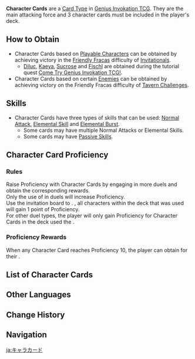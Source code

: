 {{CustomTabs
|tab1=Overview
|tab2=Gallery
}}
{{Terminology Infobox
|image = Icon Character Card.png
|type  = Card Types
|type2 = Genius Invokation TCG Subsystems
}}
{{About|cards in Genius Invokation TCG|official images used to introduce a new playable character|Character Introduction/Gallery#Character Cards}}
'''Character Cards''' are a [[Card Type]] in [[Genius Invokation TCG]]. They are the main attacking force and 3 character cards must be included in the player's deck.

==How to Obtain==
* Character Cards based on [[Playable Characters]] can be obtained by achieving victory in the [[Genius Invokation TCG/Stage#Friendly Fracas 2|Friendly Fracas]] difficulty of [[Genius Invokation TCG/Invitational|Invitationals]].
** [[Diluc (Character Card)|Diluc]], [[Kaeya (Character Card)|Kaeya]], [[Sucrose (Character Card)|Sucrose]] and [[Fischl (Character Card)|Fischl]] are obtained during the tutorial quest [[Come Try Genius Invokation TCG!]].
* Character Cards based on certain [[Enemies]] can be obtained by achieving victory on the Friendly Fracas difficulty of [[Genius Invokation TCG/Stage#Friendly Fracas|Tavern Challenges]].

==Skills==
* Character Cards have three types of skills that can be used: [[Character Card Normal Attack|Normal Attack]], [[Character Card Elemental Skill|Elemental Skill]] and [[Character Card Elemental Burst|Elemental Burst]].
** Some cards may have multiple Normal Attacks or Elemental Skills.
** Some cards may have [[Character Card Passive Skill|Passive Skill]]s.

==Character Card Proficiency==
===Rules===
Raise Proficiency with Character Cards by engaging in more duels and obtain the corresponding rewards.<br/>
Only the use of {{Color|help|player-created decks}} in duels will increase Proficiency.<br/>
Use the invitation board to {{Color|help|invite characters and participate in Co-Op Mode duels}}. {{Color|help|After each victory in such duels}}, all characters within the deck that was used will gain 1 point of Proficiency.<br/>
For other duel types, the player will only gain Proficiency for Character Cards in the deck used the {{Color|help|first time victory is achieved}}.<br/>

===Proficiency Rewards===
When any Character Card reaches Proficiency 10, the player can obtain {{Color|help|Dynamic Skins}} for their {{Color|help|Talent Card}}.

==List of Character Cards==
{{Genius Invokation TCG Cards by Category Table
|Genius Invokation TCG Character Cards
|not1=Unobtainable Cards
|nogroup=1
|nocost=1
|notype=1
|yeshealth=1
}}

==Other Languages==
{{Other Languages
|en      = Character Card
|zhs     = 角色牌
|zhs_rm  = Juésè-pái
|zht     = 角色牌
|zht_rm  = Juésè-pái
|zh_tl   = 
|ja      = キャラカード
|ja_rm   = Kyara Kaado
|ja_tl   = Character Card
|ko      = 캐릭터 카드
|ko_tl   = Character Card
|es      = Carta de personaje
|es_tl   = Character Card
|fr      = Carte de personnage
|fr_tl   = Character Card
|ru      = Карта персонажа
|ru_tl   = Character Card
|th      = การ์ดตัวละคร
|th_rm   = 
|th_tl   = 
|vi      = Thẻ Nhân Vật
|vi_tl   = 
|de      = Figurenkarte
|de_tl   = 
|id      = Kartu Karakter
|id_tl   = Character Card
|pt      = Carta de Personagem
|pt_tl   = 
|tr      = Karakter Kartı
|tr_tl   = 
|it      = Carta personaggio
|it_tl   = 
}}

==Change History==
{{Change History|3.3}}

==Navigation==
{{Genius Invokation TCG Navbox}}

[[ja:キャラカード]]